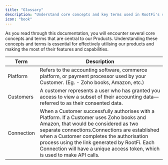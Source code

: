 ```yaml
---
title: "Glossary"
description: "Understand core concepts and key terms used in RootFi's solutions."
icon: "book"
---
```


As you read through this documentation, you will encounter several core concepts and terms that are central to our Products. Understanding these concepts and terms is essential for effectively utilising our products and making the most of their features and capabilities.

| Term       | Description                                                                                                                                                                                                                                                                                                                                                   |
| ---------- | ------------------------------------------------------------------------------------------------------------------------------------------------------------------------------------------------------------------------------------------------------------------------------------------------------------------------------------------------------------- |
| Platform   | Refers to the accounting software, commerce platform, or payment processor used by your Customer. (Eg. - Zoho books, Amazon, etc.)                                                                                                                                                                                                                            |
| Customers  | A customer represents a user who has granted you access to view a subset of their accounting data—referred to as their consented data.                                                                                                                                                                                                                        |
| Connection | When a Customer successfully authorises with a Platform. If a Customer uses Zoho books and Amazon, that would be considered as two separate connections.Connections are established when a Customer completes the authorisation process using the link generated by RootFi. Each Connection will have a unique access token, which is used to make API calls. |
